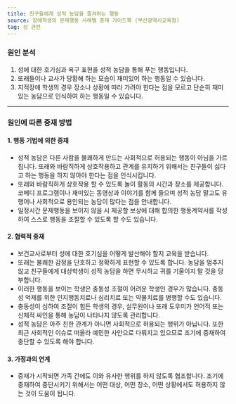 ```yaml
---
title: 친구들에게 성적 농담을 즐겨하는 행동
source: 장애학생의 문제행동 사례별 중재 가이드북 (부산광역시교육청)
tag: 성 관련
---
```


### 원인 분석

1. 성에 대한 호기심과 욕구 표현을 성적 농담을 통해 푸는 행동입니다.
2. 또래들이나 교사가 당황해 하는 모습이 재미있어 하는 행동일 수 있습니다.
3. 지적장애 학생의 경우 장소나 상황에 따라 가려야 한다는 점을 모르고 단순히 재미있는 농담으로 인식하여 하는 행동일 수 있습니다.

---

### 원인에 따른 중재 방법

#### 1. 행동 기법에 의한 중재

- 성적 농담은 다른 사람을 불쾌하게 만드는 사회적으로 허용되는 행동이 아님을 가르칩니다. 또래와 바람직하게 상호작용하고 관계를 유지하기 위해서는 친구들이 싫다고 하는 행동을 하지 않아야 한다는 점을 인식시킵니다.
- 또래와 바람직하게 상호작용 할 수 있도록 놀이 활동의 시간과 장소를 제공합니다. 코메디 프로그램이나 재미있는 동영상과 이야기를 함께 들으며 성적 농담 말고도 유행어나 사회적으로 용인되는 농담이 많다는 점을 안내합니다.
- 일정시간 문제행동을 보이지 않을 시 제공할 보상에 대해 합의한 행동계약서를 작성하여 스스로 행동을 조절할 수 있도록 할 수도 있습니다.

#### 2. 협력적 중재

- 보건교사로부터 성에 대한 호기심을 어떻게 발산해야 할지 교육을 받습니다.
- 또래는 불쾌한 감정을 단호하고 정확하게 표현할 수 있도록 합니다. 농담을 멈추지 않고 친구들에게 대상학생이 성적 농담을 하면 무시하고 귀를 기울이지 말 것을 당부합니다.
- 이러한 행동을 보이는 학생은 충동성 조절이 어려운 학생인 경우가 많습니다. 충동성 억제를 위한 인지행동치료나 심리치료 또는 약물치료를 병행할 수도 있습니다.
- 충동성이 심하여 조절이 힘든 학생의 경우, 실무원이나 또래 도우미가 언어적 또는 신체적 싸인을 통해 농담이 나타나지 않도록 관리합니다.
- 성적 농담은 아주 친한 관계가 아니면 사회적으로 허용되는 행위가 아닙니다. 또한 최근 사회적인 이슈로 떠올라 예민한 사안으로 다뤄지고 있으므로 조기에 중재하여 중단할 수 있도록 해야 합니다.

#### 3. 가정과의 연계

- 중재가 시작되면 가족 간에도 이와 유사한 행위를 하지 않도록 협조합니다. 조기에 중재하여 중단시키기 위해서는 어떤 대상, 어떤 장소, 어떤 상황에서도 허용하지 않는 것이 도움이 됩니다.
